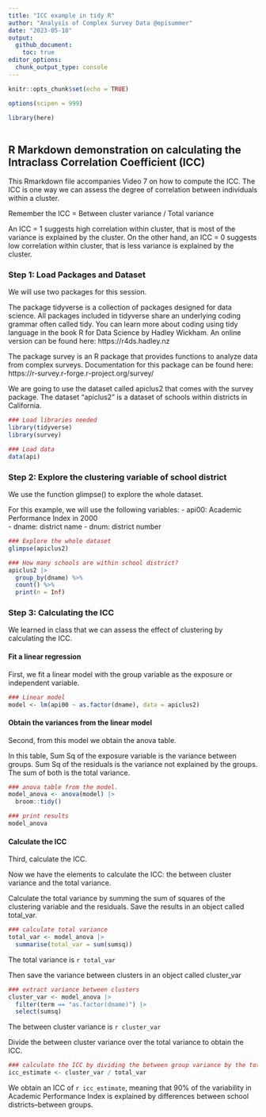 ```yaml
---
title: "ICC example in tidy R"
author: "Analysis of Complex Survey Data @episummer"
date: "2023-05-18"
output: 
  github_document:
    toc: true
editor_options: 
  chunk_output_type: console
---
```


```r
knitr::opts_chunk$set(echo = TRUE)

options(scipen = 999)

library(here)
 
```

## R Markdown demonstration on calculating the Intraclass Correlation Coefficient (ICC)

This Rmarkdown file accompanies Video 7 on how to compute the ICC. The ICC is one way we can assess the degree of correlation between individuals within a cluster.

Remember the ICC = Between cluster variance / Total variance

An ICC = 1 suggests high correlation within cluster, that is most of the variance is explained by the cluster. On the other hand, an ICC = 0 suggests low correlation within cluster, that is less variance is explained by the cluster.

### Step 1: Load Packages and Dataset
We will use two packages for this session.

The package tidyverse is a collection of packages designed for data science. All packages included in tidyverse share an underlying coding grammar often called tidy. You can learn more about coding using tidy language in the book R for Data Science by Hadley Wickham. An online version can be found here: https://r4ds.hadley.nz

The package survey is an R package that provides functions to analyze data from complex surveys. Documentation for this package can be found here: https://r-survey.r-forge.r-project.org/survey/

We are going to use the dataset called apiclus2 that comes with the survey package. The dataset "apiclus2" is a dataset of schools within districts in California. 

```r
### Load libraries needed
library(tidyverse)
library(survey)

### Load data
data(api) 

```

### Step 2: Explore the clustering variable of school district
We use the function glimpse() to explore the whole dataset. 

For this example, we will use the following variables:
- api00: Academic Performance Index in 2000  
- dname: district name
- dnum: district number

```r
### Explore the whole dataset
glimpse(apiclus2)

### How many schools are within school district?
apiclus2 |>
  group_by(dname) %>%
  count() %>%
  print(n = Inf)

```


### Step 3: Calculating the ICC
We learned in class that we can assess the effect of clustering by calculating the ICC. 

#### Fit a linear regression
First, we fit a linear model with the group variable as the exposure or independent variable. 

```r
### Linear model
model <- lm(api00 ~ as.factor(dname), data = apiclus2)
```

#### Obtain the variances from the linear model
Second, from this model we obtain the anova table. 

In this table, Sum Sq of the exposure variable is the variance between groups. 
Sum Sq of the residuals is the variance not explained by the groups. 
The sum of both is the total variance. 
```r
### anova table from the model.
model_anova <- anova(model) |>
  broom::tidy()

### print results
model_anova 

```

#### Calculate the ICC
Third, calculate the ICC.

Now we have the elements to calculate the ICC: the between cluster variance and the total variance. 

Calculate the total variance by summing the sum of squares of the clustering variable and the residuals. Save the results in an object called total_var.
```r
### calculate total variance
total_var <- model_anova |>
  summarise(total_var = sum(sumsq))
```

The total variance is `r total_var`

Then save the variance between clusters in an object called cluster_var
```r
### extract variance between clusters
cluster_var <- model_anova |>
  filter(term == "as.factor(dname)") |>
  select(sumsq)
```

The between cluster variance is `r cluster_var`

Divide the between cluster variance over the total variance to obtain the ICC.
```r
### calculate the ICC by dividing the between group variance by the total variance.
icc_estimate <- cluster_var / total_var 

```

We obtain an ICC of `r icc_estimate`, meaning that 90% of the variability in Academic Performance Index is explained by differences between school districts--between groups.